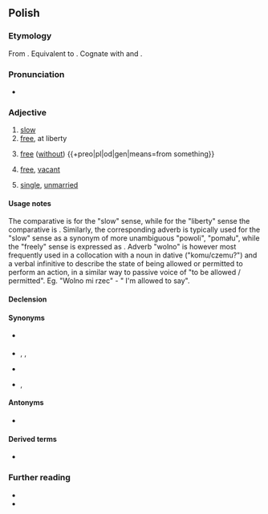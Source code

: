 {{also|Wolny}}
==Polish==

===Etymology===
From {{inh|pl|sla-pro|*volьnъ}}. Equivalent to {{affix|pl|wola|-ny}}. Cognate with {{cog|cs|volný}} and {{cog|ru|вольный}}.

===Pronunciation===
* {{pl-p|a=Pl-wolny.ogg}}

===Adjective===
{{pl-adj|wolniejszy|bardziej|adv=wolno}}

# [[slow]]
# [[free]], at liberty
#: {{uxi|pl|wolny [[człowiek]]|-}}
#: {{uxi|pl|wolny [[kraj]]|-}}
# [[free]] ([[without]]) {{+preo|pl|od|gen|means=from something}}
#: {{uxi|pl|Wolny od [[kłopotów]].|-}}
# [[free]], [[vacant]]
#: {{uxi|pl|Wolny [[czas]]|-}}
#: {{uxi|pl|Wolny [[pokój]].|-}}
# [[single]], [[unmarried]]

====Usage notes====
The comparative is {{m|pl|wolniejszy}} for the "slow" sense, while for the "liberty" sense the comparative is {{m|pl|[[bardziej]] wolny}}. Similarly, the corresponding adverb {{m|pl|wolno}} is typically used for the "slow" sense as a synonym of more unambiguous "powoli", "pomału", while the "freely" sense is expressed as {{m|pl|[[w]] [[sposób]] wolny}}. Adverb "wolno" is however most frequently used in a collocation with a noun in dative ("komu/czemu?") and a verbal infinitive to describe the state of being allowed or permitted to perform an action, in a similar way to passive voice of "to be allowed / permitted". Eg. "Wolno mi rzec" - " I'm allowed to say".

====Declension====
{{pl-decl-adj-y|woln|wolni}}

====Synonyms====
* {{sense|slow}} {{l|pl|powolny}}
* {{sense|at liberty}} {{l|pl|niezależny}}, {{l|pl|nieskrępowany}}, {{l|pl|swobodny}}
* {{sense|vacant}} {{l|pl|niezajęty}}
* {{sense|single}} {{l|pl|nieżonaty}}, {{l|pl|dostępny}}

====Antonyms====
* {{sense|slow}} {{l|pl|szybki}}

====Derived terms====
* {{l|pl|wolność}}

===Further reading===
* {{R:pl:WSJP}}
* {{R:PWN}}
